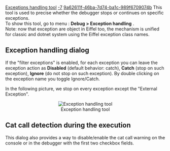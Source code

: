 [[Property:title|Exceptions handling tool]]
[[Property:weight|-7]]
[[Property:uuid|9a62611f-46ba-7d74-ba1c-989f6709074b]]
This tool is used to precise whether the debugger stops or continues on specific exceptions.<br/>
To show this tool, go to menu : '''Debug > Exception handling''' .<br/>
Note: now that exception are object in Eiffel too, the mechanism is unified for classic and dotnet system using the Eiffel exception class names. 

==Exception handling dialog==

If the "filter exceptions" is enabled, for each exception you can leave the exception action as '''Disabled''' (default behavior: catch), '''Catch''' (stop on such exception), '''Ignore''' (do not stop on such exception). By double clicking on the exception name you toggle Ignore/Catch.

In the following picture, we stop on every exception except the "External Exception".

<center> [[Image:exceptions-handling-tool|Exception handling tool]] </center>

{{tip|Using the "Pattern" field, you can add you own filter using regular expression.}}


==Cat call detection during the execution==

This dialog also provides a way to disable/enable the cat call warning on the console or in the debugger with the first two checkbox fields.




